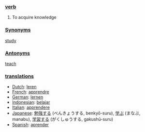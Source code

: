 === [[verb]] ===

#To acquire knowledge

=== [[Synonym]]s ===

[[study]]

=== [[Antonym]]s ===

[[teach]]

=== [[translation]]s ===
*[[Dutch]]: [[leren]]
*[[French]]: [[apprendre]]
*[[German]]: [[lernen]]
*[[Indonesian]]: [[ajar|belajar]]
*[[Italian]]: [[apprendere]]
*[[Japanese]]: [[勉強する]] (べんきょうする, benkyō-suru), [[学ぶ]] (まなぶ, manabu), [[学習する]] (がくしゅうする, gakushū-suru)
*[[Spanish]]: [[aprender]]